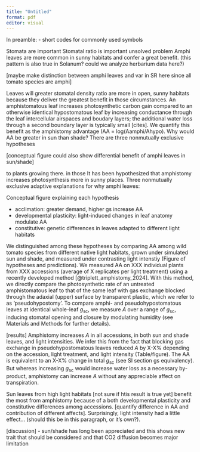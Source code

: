 ```yaml
---
title: "Untitled"
format: pdf
editor: visual
---
```


In preamble:
- short codes for commonly used symbols

Stomata are important
Stomatal ratio is important unsolved problem
Amphi leaves are more common in sunny habitats and confer a great benefit. (this pattern is also true in Solanum? could we analyze herbarium data here?)

[maybe make distinction between amphi leaves and var in SR here since all tomato species are amphi]

Leaves will greater stomatal density ratio are more in open, sunny habitats because they deliver the greatest benefit in those circumstances. An amphistomatous leaf increases photosynthetic carbon gain compared to an otherwise identical hypostomatous leaf by increasing conductance through the leaf intercellular airspaces and boudary layers; the additional water loss through a second boundary layer is typically small [cites]. We quantify this benefit as the amphistomy advantage (AA = log(Aamphi/Ahypo). Why would AA be greater in sun than shade? There are three nonmutually exclusive hypotheses 


[conceptual figure could also show differential benefit of amphi leaves in sun/shade]

to plants growing there.  in those
It has been hypothesized that amphistomy increases photosynthesis more in sunny places. Three nonmutually exclusive adaptive explanations for why amphi leaves:

Conceptual figure explaining each hypothesis

- acclimation: greater demand, higher gs increase AA
- developmental plasticity: light-induced changes in leaf anatomy modulate AA
- constitutive: genetic differences in leaves adapted to different light habitats 

We distinguished among these hypotheses by comparing AA among wild tomato species from different native light habitats, grown under simulated sun and shade, and measured under contrasting light intenstiy (Figure of hypotheses and predictions). We measured AA on XXX individual plants from XXX accessions (average of X replicates per light treatment) using a recently developed method [@triplett_amphistomy_2024]. With this method, we directly compare the photosynthetic rate of an untreated amphistomatous leaf to that of the same leaf with gas exchange blocked through the adaxial (upper) surface by transparent plastic, which we refer to as 'pseudohypostomy'. To compare amphi- and pseudohypostomatous leaves at identical whole-leaf $g_\text{sc}$, we measure $A$ over a range of $g_\text{sc}$, inducing stomatal opening and closure by modulating humidity (see Materials and Methods for further details).

[results]
Amphistomy increases $A$ in all accessions, in both sun and shade leaves, and light intensities. We infer this from the fact that blocking gas exchange in pseudohypostomatous leaves reduced $A$ by X-X% depending on the accession, light treatment, and light intensity (Table/figure). The AA is equivalent to an X-X% change in total $g_\text{sc}$ (see SI section gs equivalency). But whereas increasing $g_\text{sc}$ would increase water loss as a necessary by-product, amphistomy can increase $A$ without any appreciable affect on transpiration.

Sun leaves from high light habitats [not sure if htis result is true yet] benefit the most from amphistomy because of a both developmental plasticity and constitutive differences among accessions. [quantify difference in AA and contribution of different affects]. Surprisingly, light intensity had a little effect... (should this be in this paragraph, or it's own?).

[discussion]
- sun/shade has long been appreciated and this shows new trait that should be considered and that CO2 diffusion becomes major limitation
